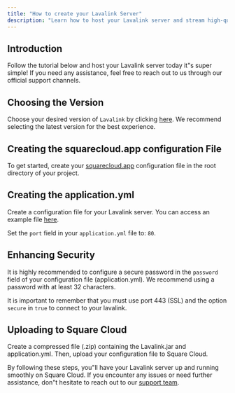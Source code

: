 ```yaml
---
title: "How to create your Lavalink Server"
description: "Learn how to host your Lavalink server and stream high-quality music to your Discord bot."
---
```


## Introduction

Follow the tutorial below and host your Lavalink server today it"s super simple! If you need any assistance, feel free to reach out to us through our official support channels.

## Choosing the Version

Choose your desired version of `Lavalink` by clicking [here](https://github.com/freyacodes/Lavalink/releases/). We recommend selecting the latest version for the best experience.

## Creating the squarecloud.app configuration File
To get started, create your [squarecloud.app](./how-to-create-your-squarecloud-configuration-file) configuration file in the root directory of your project.

## Creating the application.yml

Create a configuration file for your Lavalink server. You can access an example file [here](https://github.com/freyacodes/Lavalink/blob/master/LavalinkServer/application.yml.example).

<Warning>Set the `port` field in your `application.yml` file to: `80`.</Warning>

## Enhancing Security

It is highly recommended to configure a secure password in the `password` field of your configuration file (application.yml). We recommend using a password with at least 32 characters.

<Note>It is important to remember that you must use port 443 (SSL) and the option `secure` in `true` to connect to your lavalink.</Note>

## Uploading to Square Cloud

Create a compressed file (.zip) containing the Lavalink.jar and application.yml. Then, upload your configuration file to Square Cloud.

By following these steps, you"ll have your Lavalink server up and running smoothly on Square Cloud. If you encounter any issues or need further assistance, don"t hesitate to reach out to our [support team](../company/support).